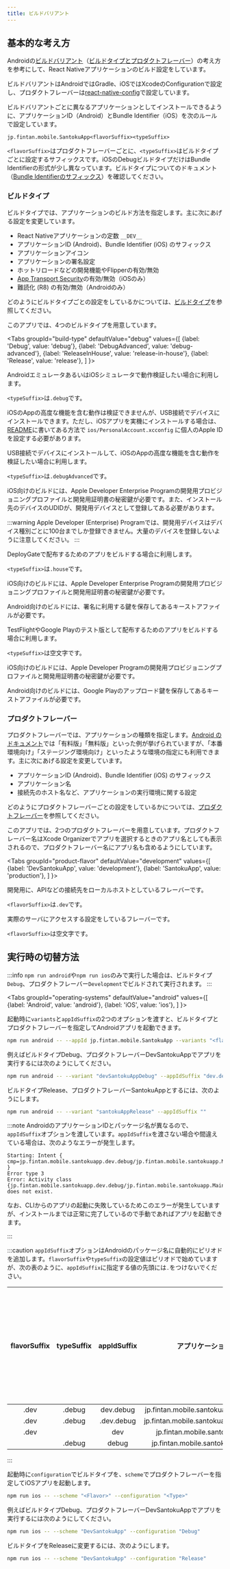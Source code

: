 ```yaml
---
title: ビルドバリアント
---
```



## 基本的な考え方

Androidの[ビルドバリアント](https://developer.android.com/studio/build/build-variants)（[ビルドタイプとプロダクトフレーバー](https://developer.android.com/studio/build#build-config)）の考え方を参考にして、React Nativeアプリケーションのビルド設定をしています。

ビルドバリアントはAndroidではGradle、iOSではXcodeのConfigurationで設定し、プロダクトフレーバーは[react-native-config](https://github.com/luggit/react-native-config)で設定しています。

ビルドバリアントごとに異なるアプリケーションとしてインストールできるように、アプリケーションID（Android）とBundle Identifier（iOS）を次のルールで設定しています。

```console title="アプリケーションID（Android）とBundle Identifier（iOS）のルール"
jp.fintan.mobile.SantokuApp<flavorSuffix><typeSuffix>
```

`<flavorSuffix>`はプロダクトフレーバーごとに、`<typeSuffix>`はビルドタイプごとに設定するサフィックスです。iOSのDebugビルドタイプだけはBundle Identifierの形式が少し異なっています。ビルドタイプについてのドキュメント（[Bundle Identifierのサフィックス](build-type-configurations.mdx#bundle-identifierのサフィックス)）を確認してください。

### ビルドタイプ

ビルドタイプでは、アプリケーションのビルド方法を指定します。主に次にあげる設定を変更しています。

- React Nativeアプリケーションの定数 `__DEV__`
- アプリケーションID (Android)、Bundle Identifier (iOS) のサフィックス
- アプリケーションアイコン
- アプリケーションの署名設定
- ホットリロードなどの開発機能やFlipperの有効/無効
- [App Transport Security](https://developer.apple.com/documentation/bundleresources/information_property_list/nsapptransportsecurity)の有効/無効（iOSのみ）
- 難読化 (R8) の有効/無効（Androidのみ）

どのようにビルドタイプごとの設定をしているかについては、[ビルドタイプ](build-type-configurations.mdx)を参照してください。

このアプリでは、4つのビルドタイプを用意しています。

<!-- textlint-disable ja-technical-writing/sentence-length,ja-technical-writing/max-comma,ja-spacing/ja-no-space-around-parentheses,jtf-style/3.3.かっこ類と隣接する文字の間のスペースの有無 -->

<Tabs
  groupId="build-type"
  defaultValue="debug"
  values={[
    {label: 'Debug', value: 'debug'},
    {label: 'DebugAdvanced', value: 'debug-advanced'},
    {label: 'ReleaseInHouse', value: 'release-in-house'},
    {label: 'Release', value: 'release'},
  ]
}>

<!-- textlint-enable ja-technical-writing/sentence-length,ja-technical-writing/max-comma,ja-spacing/ja-no-space-around-parentheses,jtf-style/3.3.かっこ類と隣接する文字の間のスペースの有無 -->

<TabItem value="debug">

AndroidエミュレータあるいはiOSシミュレータで動作検証したい場合に利用します。

`<typeSuffix>`は`.debug`です。

iOSのAppの高度な機能を含む動作は検証できませんが、USB接続でデバイスにインストールできます。ただし、iOSアプリを実機にインストールする場合は、[README](https://github.com/ws-4020/mobile-app-crib-notes/tree/master/SantokuApp#readme)に書いてある方法で `ios/PersonalAccount.xcconfig` に個人のApple IDを設定する必要があります。

</TabItem>

<TabItem value="debug-advanced">

USB接続でデバイスにインストールして、iOSのAppの高度な機能を含む動作を検証したい場合に利用します。

`<typeSuffix>`は`.debugAdvanced`です。

iOS向けのビルドには、Apple Developer Enterprise Programの開発用プロビジョニングプロファイルと開発用証明書の秘密鍵が必要です。また、インストール先のデバイスのUDIDが、開発用デバイスとして登録してある必要があります。

:::warning
Apple Developer (Enterprise) Programでは、開発用デバイスはデバイス種別ごとに100台までしか登録できません。大量のデバイスを登録しないように注意してください。
:::

</TabItem>

<TabItem value="release-in-house">

DeployGateで配布するためのアプリをビルドする場合に利用します。

`<typeSuffix>`は`.house`です。

iOS向けのビルドには、Apple Developer Enterprise Programの開発用プロビジョニングプロファイルと開発用証明書の秘密鍵が必要です。

Android向けのビルドには、署名に利用する鍵を保存してあるキーストアファイルが必要です。

</TabItem>

<TabItem value="release">

TestFlightやGoogle Playのテスト版として配布するためのアプリをビルドする場合に利用します。

`<typeSuffix>`は空文字です。

iOS向けのビルドには、Apple Developer Programの開発用プロビジョニングプロファイルと開発用証明書の秘密鍵が必要です。

Android向けのビルドには、Google Playのアップロード鍵を保存してあるキーストアファイルが必要です。

</TabItem>
</Tabs>

### プロダクトフレーバー

プロダクトフレーバーでは、アプリケーションの種類を指定します。[Android のドキュメント](https://developer.android.com/studio/build/build-variants)では「有料版」「無料版」といった例が挙げられていますが、「本番環境向け」「ステージング環境向け」といったような環境の指定にも利用できます。主に次にあげる設定を変更しています。

- アプリケーションID (Android)、Bundle Identifier (iOS) のサフィックス
- アプリケーション名
- 接続先のホスト名など、アプリケーションの実行環境に関する設定

どのようにプロダクトフレーバーごとの設定をしているかについては、[プロダクトフレーバー](product-flavor-configurations.mdx)を参照してください。

このアプリでは、2つのプロダクトフレーバーを用意しています。プロダクトフレーバー名はXcode Organizerでアプリを選択するときのアプリ名としても表示されるので、プロダクトフレーバー名にアプリ名も含めるようにしています。

<!-- textlint-disable ja-technical-writing/sentence-length,ja-technical-writing/max-comma,ja-spacing/ja-no-space-around-parentheses,jtf-style/3.3.かっこ類と隣接する文字の間のスペースの有無 -->

<Tabs
  groupId="product-flavor"
  defaultValue="development"
  values={[
    {label: 'DevSantokuApp', value: 'development'},
    {label: 'SantokuApp', value: 'production'},
  ]
}>

<!-- textlint-enable ja-technical-writing/sentence-length,ja-technical-writing/max-comma,ja-spacing/ja-no-space-around-parentheses,jtf-style/3.3.かっこ類と隣接する文字の間のスペースの有無 -->

<TabItem value="development">

開発用に、APIなどの接続先をローカルホストとしているフレーバーです。

`<flavorSuffix>`は`.dev`です。

</TabItem>

<TabItem value="production">

実際のサーバにアクセスする設定をしているフレーバーです。

`<flavorSuffix>`は空文字です。

</TabItem>
</Tabs>

## 実行時の切替方法

:::info
`npm run android`や`npm run ios`のみで実行した場合は、ビルドタイプ`Debug`、プロダクトフレーバー`Development`でビルドされて実行されます。
:::

<!-- textlint-disable ja-technical-writing/sentence-length,ja-technical-writing/max-comma,ja-spacing/ja-no-space-around-parentheses,jtf-style/3.3.かっこ類と隣接する文字の間のスペースの有無 -->

<Tabs
  groupId="operating-systems"
  defaultValue="android"
  values={[
    {label: 'Android', value: 'android'},
    {label: 'iOS', value: 'ios'},
  ]
}>

<!-- textlint-enable ja-technical-writing/sentence-length,ja-technical-writing/max-comma,ja-spacing/ja-no-space-around-parentheses,jtf-style/3.3.かっこ類と隣接する文字の間のスペースの有無 -->

<TabItem value="android">

起動時に`variants`と`appIdSuffix`の2つのオプションを渡すと、ビルドタイプとプロダクトフレーバーを指定してAndroidアプリを起動できます。

```bash
npm run android -- --appId jp.fintan.mobile.SantokuApp --variants "<flavor><Type>" --appIdSuffix "<flavorSuffix><typeSuffix>"
```

例えばビルドタイプDebug、プロダクトフレーバーDevSantokuAppでアプリを実行するには次のようにしてください。

```bash
npm run android -- --variant "devSantokuAppDebug" --appIdSuffix "dev.debug"
```

ビルドタイプRelease、プロダクトフレーバーSantokuAppとするには、次のようにします。

```bash
npm run android -- --variant "santokuAppRelease" --appIdSuffix ""
```

:::note
AndroidのアプリケーションIDとパッケージ名が異なるので、`appIdSuffix`オプションを渡しています。`appIdSuffix`を渡さない場合や間違えている場合は、次のようなエラーが発生します。

```console
Starting: Intent { cmp=jp.fintan.mobile.santokuapp.dev.debug/jp.fintan.mobile.santokuapp.MainActivity }
Error type 3
Error: Activity class {jp.fintan.mobile.santokuapp.dev.debug/jp.fintan.mobile.santokuapp.MainActivity} does not exist.
```

なお、CLIからのアプリの起動に失敗しているためこのエラーが発生していますが、インストールまでは正常に完了しているので手動であればアプリを起動できます。

:::

:::caution
`appIdSuffix`オプションはAndroidのパッケージ名に自動的にピリオドを追加します。`flavorSuffix`や`typeSuffix`の設定値はピリオドで始めていますが、次の表のように、`appIdSuffix`に指定する値の先頭には`.`をつけないでください。

| flavorSuffix | typeSuffix | appIdSuffix | アプリケーションID | 起動に成功するかどうか |
|:------------:|:----------:|:-----------:|:---------------:|:-------------------:|
| .dev         | .debug     | dev.debug   | jp.fintan.mobile.santokuapp.dev.debug  | ✅ |
| .dev         | .debug     | .dev.debug  | jp.fintan.mobile.santokuapp..dev.debug | ❌ |
| .dev         |            | dev         | jp.fintan.mobile.santokuapp.dev        | ✅ |
|              | .debug     | debug       | jp.fintan.mobile.santokuapp.debug      | ✅ |

:::

</TabItem>

<TabItem value="ios">

起動時に`configuration`でビルドタイプを、`scheme`でプロダクトフレーバーを指定してiOSアプリを起動します。

```bash
npm run ios -- --scheme "<Flavor>" --configuration "<Type>"
```

例えばビルドタイプDebug、プロダクトフレーバーDevSantokuAppでアプリを実行するには次のようにしてください。

```bash
npm run ios -- --scheme "DevSantokuApp" --configuration "Debug"
```

ビルドタイプをReleaseに変更するには、次のようにします。

```bash
npm run ios -- --scheme "DevSantokuApp" --configuration "Release"
```

</TabItem>
</Tabs>
